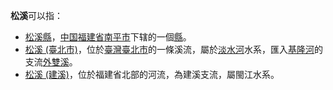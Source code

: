 '''松溪'''可以指：
*[[松溪縣|松溪縣]]，[[中華人民共和國|中国]][[福建省|福建省]][[南平市|南平市]]下辖的一個[[縣|縣]]。
*[[松溪_(臺北市)|松溪 (臺北市)]]，位於[[臺灣|臺灣]][[臺北市|臺北市]]的一條溪流，屬於[[淡水河|淡水河]]水系，匯入[[基隆河|基隆河]]的支流[[外雙溪|外雙溪]]。
*[[松溪_(建溪)|松溪 (建溪)]]，位於福建省北部的河流，為建溪支流，屬閩江水系。
{{disambig|B|Cat=二字地名消歧義}}